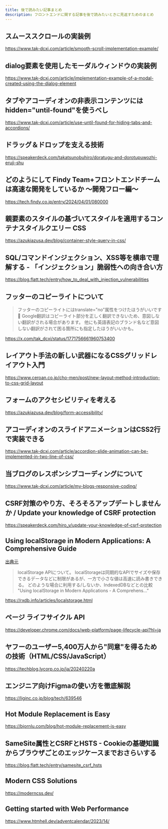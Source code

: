 ```yaml
---
title: 後で読みたい記事まとめ
description: フロントエンドに関する記事を後で読みたいときに見返すためのまとめ
---
```


## スムーススクロールの実装例

https://www.tak-dcxi.com/article/smooth-scroll-implementation-example/

## dialog要素を使用したモーダルウィンドウの実装例

https://www.tak-dcxi.com/article/implementation-example-of-a-modal-created-using-the-dialog-element

## タブやアコーディオンの非表示コンテンツにはhidden="until-found"を使うべし

https://www.tak-dcxi.com/article/use-until-found-for-hiding-tabs-and-accordions/

## ドラッグ＆ドロップを支える技術

https://speakerdeck.com/takatsunobuhiro/doratugu-and-dorotupuwozhi-eruji-shu

## どのようにして Findy Team+フロントエンドチームは高速な開発をしているか 〜開発フロー編〜

https://tech.findy.co.jp/entry/2024/04/01/080000

## 親要素のスタイルの基づいてスタイルを適用するコンテナスタイルクエリー CSS

https://azukiazusa.dev/blog/container-style-query-in-css/

## SQL/コマンドインジェクション、XSS等を横串で理解する - 「インジェクション」脆弱性への向き合い方

https://blog.flatt.tech/entry/how_to_deal_with_injection_vulnerabilities

## フッターのコピーライトについて

> フッターのコピーライトにはtranslate="no"属性をつけたほうがいいです🥶
> Google翻訳はコピーライト部分を正しく翻訳できないため、意図しない翻訳がされる場合があります。
> 他にも英語表記のブランド名など意図しない翻訳がされて困る箇所にも指定したほうがいいかも。

https://x.com/tak_dcxi/status/1771756661960753400

## レイアウト手法の新しい武器になるCSSグリッドレイアウト入門

https://www.ceroan.co.jp/cho-men/post/new-layout-method-introduction-to-css-grid-layout

## フォームのアクセシビリティを考える

https://azukiazusa.dev/blog/form-accessibility/

## アコーディオンのスライドアニメーションはCSS2行で実装できる

https://www.tak-dcxi.com/article/accordion-slide-animation-can-be-implemented-in-two-line-of-css/

## 当ブログのレスポンシブコーディングについて

https://www.tak-dcxi.com/article/my-blogs-responsive-coding/

## CSRF対策のやり方、そろそろアップデートしませんか / Update your knowledge of CSRF protection

https://speakerdeck.com/hiro_y/update-your-knowledge-of-csrf-protection

## Using localStorage in Modern Applications: A Comprehensive Guide

[出典元](https://x.com/azu_re/status/1762361266461687920)

> localStorage APIについて。
> localStorageは同期的なAPIでサイズや保存できるデータなどに制限があるが、一方で小さな値は高速に読み書きできる。
> どのような場合に利用する/しないか、IndexedDBなどとの比較 "Using localStorage in Modern Applications - A Comprehens…"

https://rxdb.info/articles/localstorage.html

## ページ ライフサイクル API

https://developer.chrome.com/docs/web-platform/page-lifecycle-api?hl=ja

## ヤフーのユーザー5,400万人から"同意"を得るための技術（HTML/CSS/JavaScript）

https://techblog.lycorp.co.jp/ja/20240220a

## エンジニア向けFigmaの使い方を徹底解説

https://liginc.co.jp/blog/tech/639546

## Hot Module Replacement is Easy

https://bjornlu.com/blog/hot-module-replacement-is-easy

## SameSite属性とCSRFとHSTS - Cookieの基礎知識からブラウザごとのエッジケースまでおさらいする

https://blog.flatt.tech/entry/samesite_csrf_hsts

## Modern CSS Solutions

https://moderncss.dev/

## Getting started with Web Performance

https://www.htmhell.dev/adventcalendar/2023/14/

